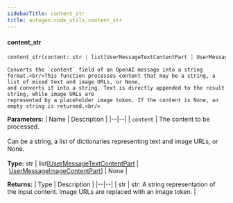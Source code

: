 ```yaml
---
sidebarTitle: content_str
title: autogen.code_utils.content_str
---
```


<code class="doc-symbol doc-symbol-heading doc-symbol-function"></code>
#### content_str

```python
content_str(content: str | list[UserMessageTextContentPart | UserMessageImageContentPart] | None) -> str
```

    Converts the `content` field of an OpenAI message into a string format.<br/>This function processes content that may be a string, a list of mixed text and image URLs, or None,
    and converts it into a string. Text is directly appended to the result string, while image URLs are
    represented by a placeholder image token. If the content is None, an empty string is returned.<br/>

<b>Parameters:</b>
| Name | Description |
|--|--|
| `content` | The content to be processed.<br/><br/>Can be a string, a list of dictionaries representing text and image URLs, or None.<br/><br/>**Type:** str \| list[[UserMessageTextContentPart](/docs/api-reference/autogen/types/UserMessageTextContentPart) \| [UserMessageImageContentPart](/docs/api-reference/autogen/types/UserMessageImageContentPart)] \| None |

<b>Returns:</b>
| Type | Description |
|--|--|
| str | str: A string representation of the input content. Image URLs are replaced with an image token. |

<br />